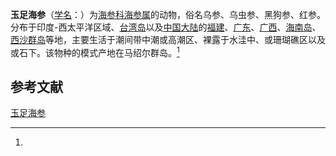 {{Speciesbox
| name = 玉足海参
| status = 
| status_system = 
| image = 
| genus = Holothuria
| species = leucospilota
| authority = (Brandt, 1835)<ref name='id12652'>{{cite web| url =http://www.bioinfo.cn/db05/BjdwSpecies.php?action=view&id=12652| title =玉足海参| work =《中国动物物种编目数据库》| publisher =中国科学院微生物研究所| author =中国科学院动物研究所| accessdate =2009-04-28| deadurl =yes| archiveurl =https://web.archive.org/web/20160305003854/http://www.bioinfo.cn/db05/BjdwSpecies.php?action=view&id=12652| archivedate =2016-03-05}}</ref>
}}

'''玉足海参'''（[[学名|学名]]：{{lang|la|''Holothuria leucospilota''}}）为[[海参科|海参科]][[海参属|海参属]]的动物，俗名乌参、乌虫参、黑狗参、红参。分布于印度-西太平洋区域、[[台湾岛|台湾岛]]以及[[中国大陆|中国大陆]]的[[福建|福建]]、[[广东|广东]]、[[广西|广西]]、[[海南岛|海南岛]]、[[西沙群岛|西沙群岛]]等地，主要生活于潮间带中潮或高潮区、裸露于水洼中、或珊瑚礁区以及或石下。该物种的模式产地在马绍尔群岛。<ref name='id12652'/>

== 参考文献 ==
{{reflist}}

{{Wikispecies|Holothuria leucospilota}}
{{Taxonbar|from=Q910290}}

[[Category:海参属|玉足海参]]


{{海参小作品}}